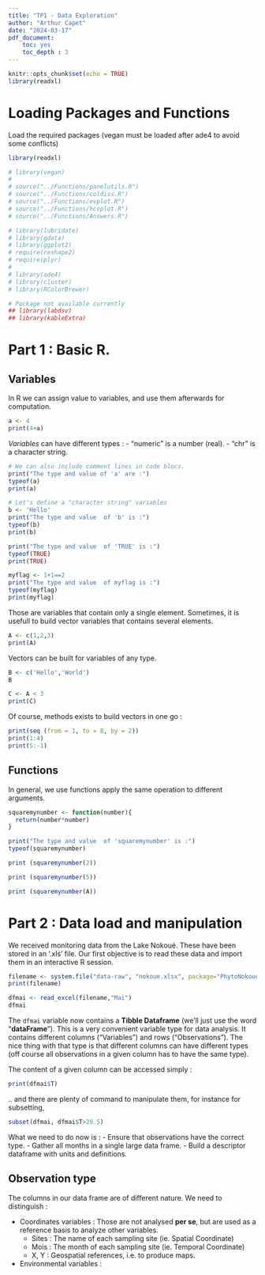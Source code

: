 ```yaml
---
title: "TP1 - Data Exploration"
author: "Arthur Capet"
date: "2024-03-17"
pdf_document:
    toc: yes
    toc_depth : 3
---
```


```r
knitr::opts_chunk$set(echo = TRUE)
library(readxl)
```


# Loading Packages and Functions
Load the required packages
(vegan must be loaded after ade4 to avoid some conflicts)

```r

library(readxl)

# library(vegan)        
# 
# source("../Functions/panelutils.R")
# source("../Functions/coldiss.R")
# source("../Functions/evplot.R")
# source("../Functions/hcoplot.R")
# source("../Functions/Answers.R")

# library(lubridate)
# library(gdata)
# library(ggplot2)
# require(reshape2)
# require(plyr)
# 
# library(ade4)
# library(cluster)
# library(RColorBrewer)

# Package not available currently
## library(labdsv)
## library(kableExtra)
```


# Part 1 : Basic R.

## Variables
In R we can assign value to variables, and use them afterwards for computation.

```r
a <- 4
print(4+a)
```

*Variables* can have different types : 
  - "numeric" is a number (real).
  - "chr" is a character string.

```r
# We can also include comment lines in code blocs.
print("The type and value of 'a' are :")
typeof(a)
print(a)
```


```r
# Let's define a "character string" variables
b <- 'Hello'
print("The type and value  of 'b' is :")
typeof(b)
print(b)
```


```r
print("The type and value  of 'TRUE' is :")
typeof(TRUE)
print(TRUE)
```


```r
myflag <- 1+1==2
print("The type and value  of myflag is :")
typeof(myflag)
print(myflag)
```

Those are variables that contain only a single element.
Sometimes, it is usefull to build vector variables that contains several elements.

```r
A <- c(1,2,3)
print(A)
```

Vectors can be built for variables of any type.
```r
B <- c('Hello','World')
B
```
```r
C <- A < 3
print(C)
```
Of course, methods exists to build vectors in one go : 
```r
print(seq (from = 1, to = 8, by = 2))
print(1:4)
print(5:-1)
```


## Functions

In general, we use functions apply the same operation to different arguments.

```r
squaremynumber <- function(number){
  return(number*number)
}

print("The type and value  of 'squaremynumber' is :")
typeof(squaremynumber)

print (squaremynumber(2))

print (squaremynumber(5))

print (squaremynumber(A))
```


# Part 2 : Data load and manipulation 

We received monitoring data from the Lake Nokoué.
These have been stored in an '.xls' file. Our first objective is to read these data and import them in an interactive R session.

```r
filename <- system.file("data-raw", "nokoue.xlsx", package="PhytoNokoueTPR")
print(filename)
```


```r
dfmai <- read_excel(filename,"Mai")
dfmai
```

The `dfmai` variable now contains a **Tibble Dataframe** (we'll just use the word "**dataFrame**").
This is a very convenient variable type for data analysis. It contains different columns ("Variables") and rows ("Observations").
The nice thing with that type is that different columns can have different types (off course all observations in a given column has to have the same type).

The content of a given column can be accessed simply : 
```r
print(dfmai$T)
```

.. and there are plenty of command to manipulate them, for instance for subsetting,  

```r
subset(dfmai, dfmai$T>29.5)
```

What we need to do now is :
  - Ensure that observations have the correct type. 
  - Gather all months in a single large data frame. 
  - Build a descriptor dataframe with units and definitions. 
  
## Observation type

The columns in our data frame are of different nature. We need to distinguish : 

  - Coordinates variables : Those are not analysed **per se**, but are used as a reference basis to analyze other variables. 
      - Sites : The name of each sampling site (ie. Spatial Coordinate)
      - Mois : The month of each sampling site (ie. Temporal Coordinate)
      - X, Y : Geospatial references, i.e. to produce maps. 
  - Environmental variables : 
      
      
